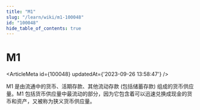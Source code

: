 ```yaml
---
title: "M1"
slug: "/learn/wiki/m1-100048"
id: "100048"
hide_table_of_contents: true
---
```



# M1

<ArticleMeta id={100048} updatedAt={'2023-09-26 13:58:47'} />
<div className='border-solid border-b border-t-0 my-4 border-[var(--ifm-color-gray-300)]' />

M1 是由流通中的货币、活期存款、其他流动存款 (包括储蓄存款) 组成的货币供应量。M1 包括货币供应量中最流动的部分，因为它包含着可以迅速兑换成现金的货币和资产，又被称为狭义货币供应量。
